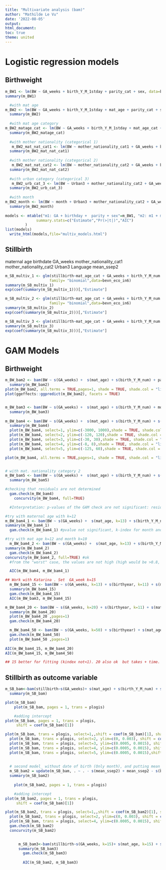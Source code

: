 ```yaml
---
title: "Multivariate analysis (bam)"
author: "Mathilde Le Vu"
date: '2022-08-05'
output: 
html_document: 
toc: true
theme: united
---
```


# Logistic regression models

## Birthweight
```r
m_BW1 <- lm(BW ~ GA_weeks + birth_Y_M_1stday + parity_cat + sex, data=bevn_eco_in7)
summary(m_BW1)

  #with mat age 
m_BW2 <- lm(BW ~ GA_weeks + birth_Y_M_1stday + mat_age + parity_cat + sex, data=bevn_eco_in7)
  summary(m_BW2)
 
  #with mat age category
m_BW2_matage_cat <- lm(BW ~ GA_weeks + birth_Y_M_1stday + mat_age_cat + parity_cat + sex, data=bevn_eco_in7)
  summary(m_BW2_matage_cat)
  
  #with mother nationality (categorical 1)
   m_BW2_mat_nat_cat1 <- lm(BW ~ mother_nationality_cat1 + GA_weeks + birth_Y_M_1stday + mat_age_cat + parity_cat + sex, data=bevn_eco_in7)
  summary(m_BW2_mat_nat_cat1)
  
  #with mother nationality (categorical 2)
   m_BW2_mat_nat_cat2 <- lm(BW ~ mother_nationality_cat2 + GA_weeks + birth_Y_M_1stday +  mat_age_cat + parity_cat + sex, data=bevn_eco_in7)
  summary(m_BW2_mat_nat_cat2)
  
  #with urban category (categorical 3)
   m_BW2_urb_cat_3 <- lm(BW ~ Urban3 + mother_nationality_cat2 + GA_weeks + birth_Y_M_1stday +  mat_age_cat + parity_cat + sex, data=bevn_eco_in7)
  summary(m_BW2_urb_cat_3)  
  
  #with month
m_BW2_month <- lm(BW ~ month + Urban3 + mother_nationality_cat2 + GA_weeks + birth_Y_M_1stday +  mat_age_cat + parity_cat + sex, data=bevn_eco_in7)
  summary(m_BW2_month)
  
models <- mtable("m1: GA + birthday +  parity + sex"=m_BW1, "m2: m1 + mat.age cont."=m_BW2, "m3: m1 + mat.age.categ"=m_BW2_matage_cat, "m4: m3 + mother nationality_cat1"= m_BW2_mat_nat_cat1 , "m5: m3 + mother nationality_cat2"= m_BW2_mat_nat_cat2, "m6: m5+ Urban"=m_BW2_urb_cat_3, coef.style="ci.horizontal",
              summary.stats=c("Estimate","Pr(>|t|)","AIC")
         )
list(models)
  write_html(models,file="multiv_models.html")
```

## Stillbirth

maternal age
birthdate
GA_weeks
mother_nationality_cat1
mother_nationality_cat2
Urban3
Language
mean_ssep2

```r
m_SB_multiv_1 <- glm(stillbirth~mat_age_cat + GA_weeks + birth_Y_M_num + mother_nationality_cat1, 
                    family= "binomial",data=bevn_eco_in6)
summary(m_SB_multiv_1) 
exp(coef(summary(m_SB_multiv_1)))[,"Estimate"]

m_SB_multiv_2 <- glm(stillbirth~mat_age_cat + GA_weeks + birth_Y_M_num + mother_nationality_cat2, 
                    family= "binomial",data=bevn_eco_in6)
summary(m_SB_multiv_2) 
exp(coef(summary(m_SB_multiv_2)))[,"Estimate"]

m_SB_multiv_3 <- glm(stillbirth~mat_age_cat + GA_weeks + birth_Y_M_num + mother_nationality_cat2 + Urban3 + Language + mean_ssep2,  family= "binomial",data=bevn_eco_in6)
summary(m_SB_multiv_3) 
exp(coef(summary(m_SB_multiv_3)))[,"Estimate"]
```


# GAM  Models
##  Birthweight 

```r
m_BW_bam2 <- bam(BW ~ s(GA_weeks) +  s(mat_age) + s(birth_Y_M_num) + parity_cat + sex + Urban3 + mother_nationality_cat1, data=bevn_eco_in7)
  summary(m_BW_bam2)
plot(m_BW_bam2, all.terms = TRUE,pages=1, shade = TRUE, shade.col = "lightblue")
plot(ggeffects::ggpredict(m_BW_bam2), facets = TRUE)


m_BW_bam3 <- bam(BW ~ s(GA_weeks) +  s(mat_age) + s(birth_Y_M_num) + month + parity_cat + sex + Urban3 + mother_nationality_cat1, data=bevn_eco_in7)
  summary(m_BW_bam3)
  
m_BW_bam4 <- bam(BW ~ s(GA_weeks) +  s(mat_age) + s(birth_Y_M_num) + s(month) + s(mean_ssep2) + parity_cat + sex + Urban3 + mother_nationality_cat1 + Language, data=bevn_eco_in7)
  summary(m_BW_bam4)
  plot(m_BW_bam4, select=1, ylim=c(-3000, 1000),shade = TRUE, shade.col = "lightblue")
  plot(m_BW_bam4, select=2, ylim=c(-120, 120),shade = TRUE, shade.col = "lightblue")
  plot(m_BW_bam4, select=3, ylim=c(-30, 30),shade = TRUE, shade.col = "lightblue")
  plot(m_BW_bam4, select=4, ylim=c(-8, 8),shade = TRUE, shade.col = "lightblue")
  plot(m_BW_bam4, select=5, ylim=c(-125, 60),shade = TRUE, shade.col = "lightblue")

plot(m_BW_bam4, all.terms = TRUE,pages=1, shade = TRUE, shade.col = "lightblue")


# with mat. nationality category 2
m_BW_bam5 <- bam(BW ~ s(GA_weeks) +  s(mat_age) + s(birth_Y_M_num) + s(month) + s(mean_ssep2) + parity_cat + sex + Urban3  + Language + mother_nationality_cat2, data=bevn_eco_in7)
  summary(m_BW_bam5)

#checking that residuals are not determined
  gam.check(m_BW_bam4)
    concurvity(m_BW_bam4, full=TRUE) 

  #Interpretation: p-values of the GAM check are not significant: residuals are randomly distributed. But k-index is <1 for mat age and month

#try with maternal age with k=12
m_BW_bam4_1 <- bam(BW ~ s(GA_weeks) +  s(mat_age, k=13) + s(birth_Y_M_num) + s(month) + parity_cat + sex + Urban3 + mother_nationality_cat1, data=bevn_eco_in7)
summary(m_BW_bam4_1)
  gam.check(m_BW_bam4_1) #pvalue not significant, k-index for month and birthdate is < 1.

#try with mat age k=12 and month k=10
  m_BW_bam4_2 <- bam(BW ~ s(GA_weeks) +  s(mat_age, k=13) + s(birth_Y_M_num) + s(month, k=11) + parity_cat + sex + Urban3 + mother_nationality_cat1, data=bevn_eco_in7)
summary(m_BW_bam4_2)
  gam.check(m_BW_bam4_2) 
concurvity(m_BW_bam4_2, full=TRUE) #ok
  #from the "worst" case, the values are not high (high would be >0.8, usually)

  AIC(m_BW_bam4, m_BW_bam4_1)
```


```r
## Work with Katarina . Set  GA_week k=15
  m_BW_bam4_15 <- bam(BW ~ s(GA_weeks, k=13) + s(birthyear, k=11) + s(mat_age) + parity + sex, data=bevn_eco_in7)
  summary(m_BW_bam4_15)
  gam.check(m_BW_bam4_15)
  AIC(m_BW_bam3, m_BW_bam4_15)

m_BW_bam4_20 <- bam(BW ~ s(GA_weeks, k=20) + s(birthyear, k=11) + s(mat_age) + parity + sex, data=bevn_eco_in7)
  summary(m_BW_bam4_20)
  plot(m_BW_bam4_20 ,pages=1)
  gam.check(m_BW_bam4_20)

  m_BW_bam4_50 <- bam(BW ~ s(GA_weeks, k=50) + s(birthyear) + s(mat_age) + parity + sex, data=bevn_eco_in7)
  gam.check(m_BW_bam4_50)
  plot(m_BW_bam4_50 ,pages=1)
  
AIC(m_BW_bam4_15, m_BW_bam4_20)
AIC(m_BW_bam4_15, m_BW_bam4_50)

## 15 better for fitting (kindex not<1). 20 also ok  but takes + time.
```

## Stillbirth as outcome variable

```r
m_SB_bam<-bam(stillbirth~s(GA_weeks)+ s(mat_age) + s(birth_Y_M_num) + s(month) +s(mean_ssep2) + Urban3 + Language + mother_nationality_cat2,family="binomial", data=bevn_eco_in6)
  summary(m_SB_bam)

plot(m_SB_bam)
    plot(m_SB_bam, pages = 1, trans = plogis)

    #adding intercept
plot(m_SB_bam, pages = 1, trans = plogis,
     shift = coef(m_SB_bam)[1])

plot(m_SB_bam, trans = plogis, select=1,,shift = coef(m_SB_bam)[1], shade = TRUE, shade.col = "lightblue")
  plot(m_SB_bam, trans = plogis, select=2, ylim=c(0, 0.003), shift = coef(m_SB_bam)[1], shade = TRUE, shade.col = "lightblue")
  plot(m_SB_bam, trans = plogis, select=3, ylim=c(0.0005, 0.0015), shift = coef(m_SB_bam)[1], shade = TRUE, shade.col = "lightblue")
  plot(m_SB_bam, trans = plogis, select=4, ylim=c(0.0005, 0.0015), shift = coef(m_SB_bam)[1], shade = TRUE, shade.col = "lightblue")
  plot(m_SB_bam, trans = plogis, select=5, ylim=c(0.0005, 0.0015),shift = coef(m_SB_bam)[1], shade = TRUE, shade.col = "lightblue")
  
  
  # second model_ without date of birth (Only month), and putting mean_ssep2 as linear term
  m_SB_bam2 = update(m_SB_bam, . ~ . - s(mean_ssep2) + mean_ssep2 - s(birth_Y_M_num))
  summary(m_SB_bam2)
 
    plot(m_SB_bam2, pages = 1, trans = plogis)

    #adding intercept
plot(m_SB_bam2, pages = 1, trans = plogis,
     shift = coef(m_SB_bam)[1])

plot(m_SB_bam2, trans = plogis, select=1,,shift = coef(m_SB_bam2)[1], shade = TRUE, shade.col = "lightblue")
  plot(m_SB_bam2, trans = plogis, select=2, ylim=c(0, 0.003), shift = coef(m_SB_bam2)[1], shade = TRUE, shade.col = "lightblue")
  plot(m_SB_bam, trans = plogis, select=4, ylim=c(0.0005, 0.0015), shift = coef(m_SB_bam2)[1], shade = TRUE, shade.col = "lightblue")
  gam.check(m_SB_bam2)
  concurvity(m_SB_bam2)
  

      m_SB_bam3<-bam(stillbirth~s(GA_weeks, k=15)+ s(mat_age, k=15) + s(month) +mean_ssep2 + Urban3 + Language + mother_nationality_cat2,family="binomial", data=bevn_eco_in6)  
      summary(m_SB_bam3)
        gam.check(m_SB_bam3)
  
        AIC(m_SB_bam2, m_SB_bam3)
```

